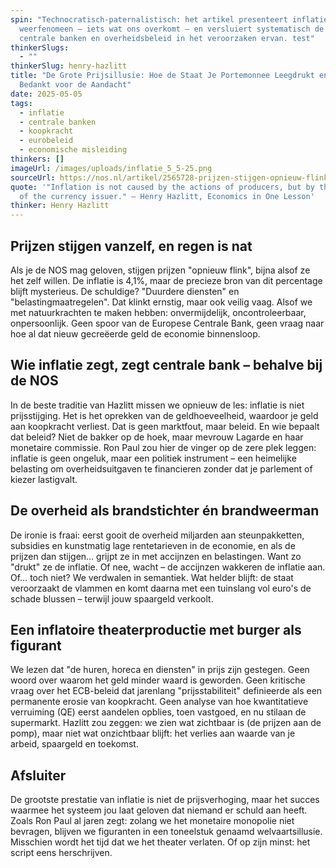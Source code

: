 ```yaml
---
spin: "Technocratisch-paternalistisch: het artikel presenteert inflatie als een
  weerfenomeen – iets wat ons overkomt – en versluiert systematisch de rol van
  centrale banken en overheidsbeleid in het veroorzaken ervan. test"
thinkerSlugs:
  - ""
thinkerSlug: henry-hazlitt
title: "De Grote Prijsillusie: Hoe de Staat Je Portemonnee Leegdrukt en Je
  Bedankt voor de Aandacht"
date: 2025-05-05
tags:
  - inflatie
  - centrale banken
  - koopkracht
  - eurobeleid
  - economische misleiding
thinkers: []
imageUrl: /images/uploads/inflatie_5_5-25.png
sourceUrl: https://nos.nl/artikel/2565728-prijzen-stijgen-opnieuw-flink-door-inflatie-naar-4-1-procent
quote: '"Inflation is not caused by the actions of producers, but by the actions
  of the currency issuer." — Henry Hazlitt, Economics in One Lesson'
thinker: Henry Hazlitt
---
```

## Prijzen stijgen vanzelf, en regen is nat

Als je de NOS mag geloven, stijgen prijzen "opnieuw flink", bijna alsof ze het zelf willen. De inflatie is 4,1%, maar de precieze bron van dit percentage blijft mysterieus. De schuldige? "Duurdere diensten" en "belastingmaatregelen". Dat klinkt ernstig, maar ook veilig vaag. Alsof we met natuurkrachten te maken hebben: onvermijdelijk, oncontroleerbaar, onpersoonlijk. Geen spoor van de Europese Centrale Bank, geen vraag naar hoe al dat nieuw gecreëerde geld de economie binnensloop.

## Wie inflatie zegt, zegt centrale bank – behalve bij de NOS

In de beste traditie van Hazlitt missen we opnieuw de les: inflatie is niet prijsstijging. Het is het oprekken van de geldhoeveelheid, waardoor je geld aan koopkracht verliest. Dat is geen marktfout, maar beleid. En wie bepaalt dat beleid? Niet de bakker op de hoek, maar mevrouw Lagarde en haar monetaire commissie. Ron Paul zou hier de vinger op de zere plek leggen: inflatie is geen ongeluk, maar een politiek instrument – een heimelijke belasting om overheidsuitgaven te financieren zonder dat je parlement of kiezer lastigvalt.

## De overheid als brandstichter én brandweerman

De ironie is fraai: eerst gooit de overheid miljarden aan steunpakketten, subsidies en kunstmatig lage rentetarieven in de economie, en als de prijzen dan stijgen… grijpt ze in met accijnzen en belastingen. Want zo "drukt" ze de inflatie. Of nee, wacht – de accijnzen wakkeren de inflatie aan. Of… toch niet? We verdwalen in semantiek. Wat helder blijft: de staat veroorzaakt de vlammen en komt daarna met een tuinslang vol euro's de schade blussen – terwijl jouw spaargeld verkoolt.

## Een inflatoire theaterproductie met burger als figurant

We lezen dat "de huren, horeca en diensten" in prijs zijn gestegen. Geen woord over waarom het geld minder waard is geworden. Geen kritische vraag over het ECB-beleid dat jarenlang "prijsstabiliteit" definieerde als een permanente erosie van koopkracht. Geen analyse van hoe kwantitatieve verruiming (QE) eerst aandelen opblies, toen vastgoed, en nu stilaan de supermarkt. Hazlitt zou zeggen: we zien wat zichtbaar is (de prijzen aan de pomp), maar niet wat onzichtbaar blijft: het verlies aan waarde van je arbeid, spaargeld en toekomst.

## Afsluiter

De grootste prestatie van inflatie is niet de prijsverhoging, maar het succes waarmee het systeem jou laat geloven dat niemand er schuld aan heeft. Zoals Ron Paul al jaren zegt: zolang we het monetaire monopolie niet bevragen, blijven we figuranten in een toneelstuk genaamd welvaartsillusie. Misschien wordt het tijd dat we het theater verlaten. Of op zijn minst: het script eens herschrijven.
